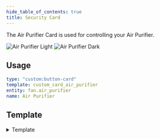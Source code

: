 ```yaml
---
hide_table_of_contents: true
title: Security Card
---
```


The Air Purifier Card is used for controlling your Air Purifier.

![Air Purifier Light](/img/cards/airpurifier/airpurifier.png)
![Air Purifier Dark](/img/cards/airpurifier/airpurifier-dark.png)

## Usage

```yaml title="📄 templates/custom_card_air_purifier/custom_card_air_purifier.yaml"
type: "custom:button-card"
template: custom_card_air_purifier
entity: fan.air_purifier
name: Air Purifier
```

## Template


<details>
  <summary>Template</summary>
  <CodeBlock language="yaml" title="/dashboard/HaCasa/templates/custom_card_air_purifier/custom_card_air_purifier.yaml">{MyComponentSource}</CodeBlock>
</details>
